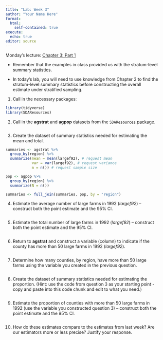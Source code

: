```yaml
---
title: "Lab: Week 3"
author: "Your Name Here"
format: 
  html:
    self-contained: true
execute:
  echo: true
editor: source
---
```


Monday's lecture: [Chapter 3: Part 1](https://github.com/samanthaseals/STA4222/blob/master/slides/L03.qmd)

- Remember that the examples in class provided us with the stratum-level summary statistics. 

- In today's lab, you will need to use knowledge from Chapter 2 to find the stratum-level summary statistics before constructing the overall estimate under stratified sampling.

1. Call in the necessary packages:

```r
library(tidyverse)
library(SDAResources)
```

2. Call in the **agstrat** and **agpop** datasets from the [`SDAResources` package](https://rdrr.io/cran/SDAResources/man/agpop.html).

```r

```

3. Create the dataset of summary statistics needed for estimating the mean and total.

```r
summaries <- agstrat %>% 
  group_by(region) %>%
  summarize(mean = mean(largef92), # request mean
            var = var(largef92), # request variance
            n = n()) # request sample size

pop <- agpop %>%
  group_by(region) %>%
  summarize(N = n())

summaries <- full_join(summaries, pop, by = "region")
```

4. Estimate the average number of large farms in 1992 (*largef92*) -- construct both the point estimate and the 95% CI.

```r

```

5. Estimate the total number of large farms in 1992 (*largef92*) -- construct both the point estimate and the 95% CI.

```r

```

6. Return to **agstrat** and construct a variable (column) to indicate if the county has more than 50 large farms in 1992 (*largef92*). 

```r

```

7. Determine how many counties, by region, have more than 50 large farms using the variable you created in the previous question.

```r

```

8. Create the dataset of summary statistics needed for estimating the proportion. (Hint: use the code from question 3 as your starting point - copy and paste into this code chunk and edit to what you need.)

```r

```

9. Estimate the proportion of counties with more than 50 large farms in 1992 (use the variable you constructed question 3) -- construct both the point estimate and the 95% CI.

```r

```

10. How do these estimates compare to the estimates from last week? Are our estimators more or less precise? Justify your response.


